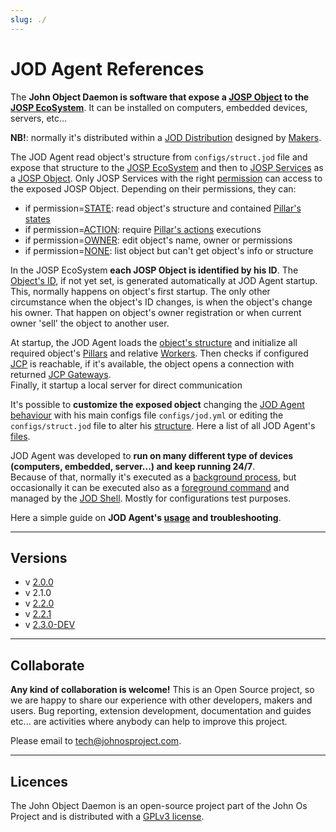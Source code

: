 ```yaml
---
slug: ./
---
```

# JOD Agent References


<ReferenceIntro
  logo_path="/docs/img/icons/JOD_Icon_250.png">

The **John Object Daemon is software that expose a [JOSP Object](/docs/what/josp/object) to the [JOSP EcoSystem](/docs/what/josp/ecosystem)**.
It can be installed on computers, embedded devices, servers, etc...

**NB!**: normally it's distributed within a [JOD Distribution](/docs/references/jod_dists/) designed by [Makers](/docs/what/josp/actors/maker).

</ReferenceIntro>

<ReferenceInfo
  proj_name="JOD"
  refs_dir="josp/jod"
  ver_stable="2.2.1"
  ver_dev="2.3.0-DEV"
  repo_name="com.robypomper.josp"
  />

The JOD Agent read object's structure from ```configs/struct.jod``` file and expose that structure to the [JOSP EcoSystem](/docs/what/josp/ecosystem) and then to [JOSP Services](/docs/what/josp/service) as a [JOSP Object](/docs/what/josp/object).
Only JOSP Services with the right [permission](/docs/what/josp/specs/permissions) can access to the exposed JOSP Object. Depending on their permissions, they can:

* if permission=[STATE](/docs/what/josp/specs/permissions#state): read object's structure and contained [Pillar's states](specs/pillars#states)
* if permission=[ACTION](/docs/what/josp/specs/permissions#action): require [Pillar's actions](specs/pillars#actions) executions
* if permission=[OWNER](/docs/what/josp/specs/permissions#owner): edit object's name, owner or permissions
* if permission=[NONE](/docs/what/josp/specs/permissions#none): list object but can't get object's info or structure

In the JOSP EcoSystem **each JOSP Object is identified by his ID**. The [Object's ID](specs/object_id), if not yet set, is generated automatically at JOD Agent startup. This, normally happens on object's first startup.
The only other circumstance when the object's ID changes, is when the object's change his owner. That happen on object's owner registration or when current owner 'sell' the object to another user.

At startup, the JOD Agent loads the [object's structure](specs/structure) and initialize all required object's [Pillars](specs/pillars) and relative [Workers](specs/workers). Then checks if configured [JCP](/docs/references/josp/jcp) is reachable, if it's available, the object opens a connection with returned [JCP Gateways](/docs/references/josp/jcp/microservices/gws).<br/>
Finally, it startup a local server for direct communication

It's possible to **customize the exposed object** changing the [JOD Agent behaviour](specs/configs) with his main configs file  ```configs/jod.yml``` or editing the ```configs/struct.jod``` file to alter his [structure](specs/structure).
Here a list of all JOD Agent's [files](specs/files).

JOD Agent was developed to **run on many different type of devices (computers, embedded, server...) and keep running 24/7**.<br/>
Because of that, normally it's executed as a [background process](usage#daemon), but occasionally it can be executed also as a [foreground command](usage#command) and managed by the [JOD Shell](specs/shell). Mostly for configurations test purposes.

Here a simple guide on **JOD Agent's [usage](usage) and troubleshooting**.

----

## Versions

* v [2.0.0](https://bitbucket.org/johnosproject_shared/com.robypomper.josp/src/2.0.0/)
* v 2.1.0
* v [2.2.0](https://bitbucket.org/johnosproject_shared/com.robypomper.josp/src/2.2.0/)
* v [2.2.1](https://bitbucket.org/johnosproject_shared/com.robypomper.josp/src/2.2.1/)
* v [2.3.0-DEV](https://bitbucket.org/johnosproject_shared/com.robypomper.josp/src/develop/)

---

## Collaborate

**Any kind of collaboration is welcome!** This is an Open Source project, so we are happy to share our experience with other developers, makers and users. Bug reporting, extension development, documentation and guides etc... are activities where anybody can help to improve this project.

Please email to [tech@johnosproject.com](mailto:tech@johnosproject.com).

----

## Licences

The John Object Daemon is an open-source project part of the John Os Project and is distributed with a [GPLv3 license](https://bitbucket.org/johnosproject_shared/com.robypomper.josp/src/master/LICENSES/John%20Object%20Daemon).
